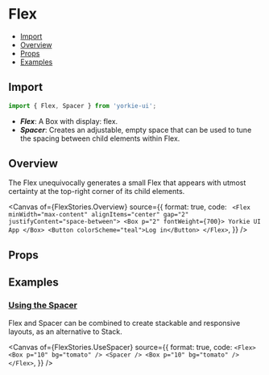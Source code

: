 # Flex


<Meta of={FlexStories} />

- [Import](#import)
- [Overview](#overview)
- [Props](#props)
- [Examples](#examples)

## Import

```jsx
import { Flex, Spacer } from 'yorkie-ui';
```

- **_Flex_**: A Box with display: flex.
- **_Spacer_**: Creates an adjustable, empty space that can be used to tune the spacing between child elements within Flex.

## Overview

The Flex unequivocally generates a small Flex that appears with utmost certainty at the top-right corner of its child elements.

<Canvas
  of={FlexStories.Overview}
  source={{
    format: true,
    code: `
      <Flex minWidth="max-content" alignItems="center" gap="2" justifyContent="space-between">
        <Box p="2" fontWeight={700}>
          Yorkie UI App
        </Box>
        <Button colorScheme="teal">Log in</Button>
      </Flex>`,
  }}
/>

## Props

<Controls />

## Examples

### [Using the Spacer](#template-columns)

Flex and Spacer can be combined to create stackable and responsive layouts, as an alternative to Stack.

<Canvas
  of={FlexStories.UseSpacer}
  source={{
    format: true,
    code: `
      <Flex>
        <Box p="10" bg="tomato" />
        <Spacer />
        <Box p="10" bg="tomato" />
      </Flex>
    `,
  }}
/>
